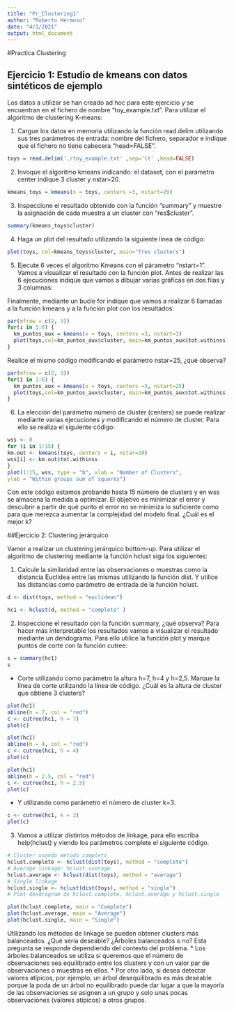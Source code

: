 ```yaml
---
title: "Pr_Clustering1"
author: "Roberto Hermoso"
date: "4/1/2021"
output: html_document
---
```


#Practica Clustering

## Ejercicio 1: Estudio de kmeans con datos sintéticos de ejemplo

Los datos a utilizar se han creado ad hoc para este ejercicio y se encuentran en el fichero de nombre “toy_example.txt”. Para utilizar el algoritmo de clustering K-means:

1. Cargue los datos en memoria utilizando la función read.delim utilizando sus tres parámetros de entrada: nombre del fichero, separador e indique que el fichero no tiene cabecera “head=FALSE”.

```r
toys = read.delim('./toy_example.txt' ,sep='\t' ,head=FALSE)
```

2. Invoque el algoritmo kmeans indicando: el dataset, con el parámetro center indique 3 cluster y nstar=20.

```r
kmeans_toys = kmeans(x = toys, centers =3, nstart=20)
```

3. Inspeccione el resultado obtenido con la función “summary” y muestre la asignación de cada muestra a un cluster con “res$cluster”.

```r
summary(kmeans_toys$cluster)
```

4. Haga un plot del resultado utilizando la siguiente línea de código:


```r
plot(toys, col=kmeans_toys$cluster, main="Tres clusters")
```
5. Ejecute 6 veces el algoritmo Kmeans con el párametro “nstart=1”. Vamos a visualizar el resultado con la función plot. Antes de realizar las 6 ejecuciones indique que vamos a dibujar varias gráficas en dos filas y 3 columnas:


Finalmente, mediante un bucle for indique que vamos a realizar 6 llamadas a la función kmeans y a la función plot con los resultados:

```r
par(mfrow = c(2, 3))
for(i in 1:6) {
  km_puntos_aux = kmeans(x = toys, centers =3, nstart=1)
  plot(toys,col=km_puntos_aux$cluster, main=km_puntos_aux$tot.withinss)
}
```

Realice el mismo código modificando el parámetro nstar=25, ¿qué observa?

```r
par(mfrow = c(2, 3))
for(i in 1:6) {
  km_puntos_aux = kmeans(x = toys, centers =3, nstart=25)
  plot(toys,col=km_puntos_aux$cluster, main=km_puntos_aux$tot.withinss)
}
```
6. La elección del parámetro número de cluster (centers) se puede realizar mediante varias ejecuciones y modificando el número de cluster. Para ello se realiza el siguiente código:

```r
wss <- 0
for (i in 1:15) {
km.out <- kmeans(toys, centers = i, nstar=20)
wss[i] <- km.out$tot.withinss
}
plot(1:15, wss, type = "b", xlab = "Number of Clusters",
ylab = "Within groups sum of squares")
```


Con este código estamos probando hasta 15 número de clusters y en wss se almacena la medida a optimizar. El objetivo es minimizar el error y descubrir a partir de qué punto el error no se minimiza lo suficiente como para que merezca aumentar la complejidad del modelo final. ¿Cuál es el mejor k?


##Ejercicio 2: Clustering jerárquico

Vamor a realizar un clustering jerárquico bottom-up. Para utilizar el algoritmo de clustering mediante la función hclust siga los siguientes:

1. Calcule la similaridad entre las observaciones o muestras como la distancia Euclídea entre las mismas utilizando la función dist. Y utilice las distancias como parámetro de entrada de la función hclust.

```r
d <- dist(toys, method = "euclidean")

hc1 <- hclust(d, method = "complete" )
```

2. Inspeccione el resultado con la función summary, ¿qué observa? Para hacer más interpretable los resultados vamos a visualizar el resultado mediante un dendograma. Para ello utilice la función plot y marque puntos de corte con la función cutree:

```r
s = summary(hc1)
s
```

  
  * Corte utilizando como parámetro la altura h=7, h=4 y h=2,5. Marque la línea de corte utilizando la línea de código.     ¿Cuál es la altura de cluster que obtiene 3 clusters?
  
  
```r
plot(hc1)
abline(h = 7, col = "red")
c <- cutree(hc1, h = 7)
plot(c)
```

```r
plot(hc1)
abline(h = 4, col = "red")
c <- cutree(hc1, h = 4)
plot(c)
```

```r
plot(hc1)
abline(h = 2.5, col = "red")
c <- cutree(hc1, h = 2.5)
plot(c)
```

* Y utilizando como parámetro el número de cluster k=3.


```r
c <- cutree(hc1, k = 3)
plot(c)
```

3. Vamos a utilizar distintos métodos de linkage, para ello escriba help(hclust) y viendo los parámetros complete el siguiente código.

```r
# Cluster usando método completo
hclust.complete <- hclust(dist(toys), method = "complete")
# Average linkage: hclust.average
hclust.average <- hclust(dist(toys), method = "average")
# Single linkage
hclust.single <- hclust(dist(toys), method = "single")
# Plot dendrogram de hclust.complete, hclust.average y hclust.single

plot(hclust.complete, main = "Complete")
plot(hclust.average, main = "Average")
plot(hclust.single, main = "Single")
```

Utilizando los métodos de linkage se pueden obtener clusters más balanceados. ¿Qué sería deseable? ¿Árboles balanceados o no? Esta pregunta se responde dependiendo del contexto del problema.
* Los árboles balanceados se utiliza si queremos que el número de observaciones sea equilibrado entre los clusters y con un valor par de observaciones o muestras en ellos.
*  Por otro lado, si desea detectar valores atípicos, por ejemplo, un árbol desequilibrado es más deseable porque la poda de un árbol no equilibrado puede dar lugar a que la mayoría de las observaciones se asignen a un grupo y solo unas pocas observaciones (valores atípicos) a otros grupos.
